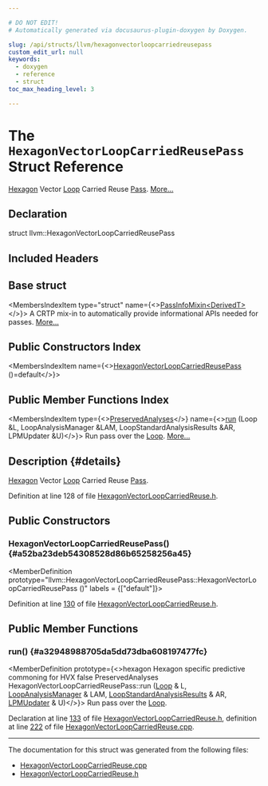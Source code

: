 ```yaml
---

# DO NOT EDIT!
# Automatically generated via docusaurus-plugin-doxygen by Doxygen.

slug: /api/structs/llvm/hexagonvectorloopcarriedreusepass
custom_edit_url: null
keywords:
  - doxygen
  - reference
  - struct
toc_max_heading_level: 3

---
```





# The `HexagonVectorLoopCarriedReusePass` Struct Reference

<DoxygenPage pluginConfig={pluginConfig}>

<a href="/docs/api/namespaces/llvm/hexagon">Hexagon</a> Vector <a href="/docs/api/classes/llvm/loop">Loop</a> Carried Reuse <a href="/docs/api/classes/llvm/pass">Pass</a>. <a href="#details">More...</a>

## Declaration

<CodeBlock>struct llvm::HexagonVectorLoopCarriedReusePass</CodeBlock>

## Included Headers

<IncludesList>
<IncludesListItem
  filePath="Target/Hexagon/HexagonVectorLoopCarriedReuse.h"
  permalink="/docs/api/files/lib/lib/target/lib/target/hexagon/hexagonvectorloopcarriedreuse-h"
  isLocal="true" />
</IncludesList>

## Base struct

<MembersIndex>

<MembersIndexItem
  type="struct"
  name={<><a href="/docs/api/structs/llvm/passinfomixin">PassInfoMixin&lt;DerivedT&gt;</a></>}>
A CRTP mix-in to automatically provide informational APIs needed for passes. <a href="/docs/api/structs/llvm/passinfomixin/#details">More...</a>
</MembersIndexItem>

</MembersIndex>

## Public Constructors Index

<MembersIndex>

<MembersIndexItem
  name={<><a href="#a52ba23deb54308528d86b65258256a45">HexagonVectorLoopCarriedReusePass</a> ()=default</>}>
</MembersIndexItem>

</MembersIndex>

## Public Member Functions Index

<MembersIndex>

<MembersIndexItem
  type={<><a href="/docs/api/classes/llvm/preservedanalyses">PreservedAnalyses</a></>}
  name={<><a href="#a32948988705da5dd73dba608197477fc">run</a> (Loop &amp;L, LoopAnalysisManager &amp;LAM, LoopStandardAnalysisResults &amp;AR, LPMUpdater &amp;U)</>}>
Run pass over the <a href="/docs/api/classes/llvm/loop">Loop</a>. <a href="#a32948988705da5dd73dba608197477fc">More...</a>
</MembersIndexItem>

</MembersIndex>

## Description {#details}

<a href="/docs/api/namespaces/llvm/hexagon">Hexagon</a> Vector <a href="/docs/api/classes/llvm/loop">Loop</a> Carried Reuse <a href="/docs/api/classes/llvm/pass">Pass</a>.

Definition at line 128 of file <a href="/docs/api/files/lib/lib/target/lib/target/hexagon/hexagonvectorloopcarriedreuse-h">HexagonVectorLoopCarriedReuse.h</a>.

<SectionDefinition>

## Public Constructors

### HexagonVectorLoopCarriedReusePass() {#a52ba23deb54308528d86b65258256a45}

<MemberDefinition
  prototype="llvm::HexagonVectorLoopCarriedReusePass::HexagonVectorLoopCarriedReusePass ()"
  labels = {["default"]}>

Definition at line <a href="/docs/api/files/lib/lib/target/lib/target/hexagon/hexagonvectorloopcarriedreuse-h/#l00130">130</a> of file <a href="/docs/api/files/lib/lib/target/lib/target/hexagon/hexagonvectorloopcarriedreuse-h">HexagonVectorLoopCarriedReuse.h</a>.
</MemberDefinition>

</SectionDefinition>

<SectionDefinition>

## Public Member Functions

### run() {#a32948988705da5dd73dba608197477fc}

<MemberDefinition
  prototype={<>hexagon Hexagon specific predictive commoning for HVX false PreservedAnalyses HexagonVectorLoopCarriedReusePass::run (<a href="/docs/api/classes/llvm/loop">Loop</a> &amp; L, <a href="/docs/api/namespaces/llvm/#a58dde534a0ea2a23cb6c779c5c283f75">LoopAnalysisManager</a> &amp; LAM, <a href="/docs/api/structs/llvm/loopstandardanalysisresults">LoopStandardAnalysisResults</a> &amp; AR, <a href="/docs/api/classes/llvm/lpmupdater">LPMUpdater</a> &amp; U)</>}>
Run pass over the <a href="/docs/api/classes/llvm/loop">Loop</a>.

Declaration at line <a href="/docs/api/files/lib/lib/target/lib/target/hexagon/hexagonvectorloopcarriedreuse-h/#l00133">133</a> of file <a href="/docs/api/files/lib/lib/target/lib/target/hexagon/hexagonvectorloopcarriedreuse-h">HexagonVectorLoopCarriedReuse.h</a>, definition at line <a href="/docs/api/files/lib/lib/target/lib/target/hexagon/hexagonvectorloopcarriedreuse-cpp/#l00222">222</a> of file <a href="/docs/api/files/lib/lib/target/lib/target/hexagon/hexagonvectorloopcarriedreuse-cpp">HexagonVectorLoopCarriedReuse.cpp</a>.
</MemberDefinition>

</SectionDefinition>

<hr/>

The documentation for this struct was generated from the following files:

<ul>
<li><a href="/docs/api/files/lib/lib/target/lib/target/hexagon/hexagonvectorloopcarriedreuse-cpp">HexagonVectorLoopCarriedReuse.cpp</a></li>
<li><a href="/docs/api/files/lib/lib/target/lib/target/hexagon/hexagonvectorloopcarriedreuse-h">HexagonVectorLoopCarriedReuse.h</a></li>
</ul>

</DoxygenPage>
